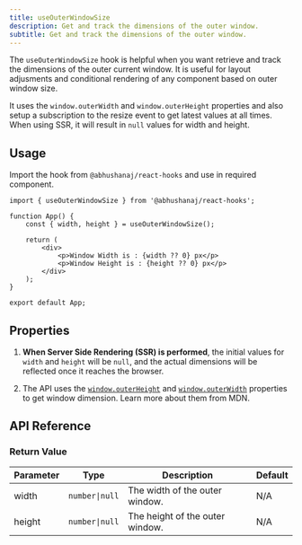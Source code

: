 ```yaml
---
title: useOuterWindowSize
description: Get and track the dimensions of the outer window.
subtitle: Get and track the dimensions of the outer window.
---
```



The `useOuterWindowSize` hook is helpful when you want retrieve and track the dimensions of the outer current window. It is useful for layout adjusments and conditional rendering of any component based on outer window size.

It uses the `window.outerWidth` and `window.outerHeight` properties and also setup a subscription to the resize event to get latest values at all times.
When using SSR, it will result in `null` values for width and height.

<DemoWrapper title="useOuterWindowSize">
	<Example client:load />
</DemoWrapper>

## Usage

Import the hook from `@abhushanaj/react-hooks` and use in required component.

```tsx title="./src/App.tsx" ins={1,4, 8-9} mark="useOuterWindowSize"
import { useOuterWindowSize } from '@abhushanaj/react-hooks';

function App() {
	const { width, height } = useOuterWindowSize();

	return (
		<div>
			<p>Window Width is : {width ?? 0} px</p>
			<p>Window Height is : {height ?? 0} px</p>
		</div>
	);
}

export default App;
```

## Properties

1. **When Server Side Rendering (SSR) is performed**, the initial values for `width` and `height` will be `null`, and the actual dimensions will be reflected once it reaches the browser.

2. The API uses the [`window.outerHeight`](https://developer.mozilla.org/en-US/docs/Web/API/Window/outerHeight) and [`window.outerWidth`](https://developer.mozilla.org/en-US/docs/Web/API/Window/outerWidth) properties to get window dimension. Learn more about them from MDN.

## API Reference

### Return Value

| Parameter | Type           | Description                     | Default |
| --------- | -------------- | ------------------------------- | ------- |
| width     | `number\|null` | The width of the outer window.  | N/A     |
| height    | `number\|null` | The height of the outer window. | N/A     |
